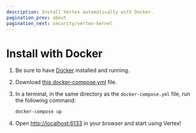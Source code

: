 ```yaml
---
description: Install Vertex automatically with Docker.
pagination_prev: about
pagination_next: security/vertex-kernel
---
```



# Install with Docker

<Tabs>

<TabItem value="bundle" label="Bundle">

1. Be sure to have [Docker](https://docs.docker.com/get-docker/) installed and running.

2. Download [this docker-compose.yml](https://github.com/vertex-center/vertex/blob/main/docker/docker-compose.yml) file.

3. In a terminal, in the same directory as the `docker-compose.yml` file, run the following command:

    ```bash
    docker-compose up
    ```

4. Open [http://localhost:6133](http://localhost:6133) in your browser and start using Vertex!

</TabItem>

</Tabs>
